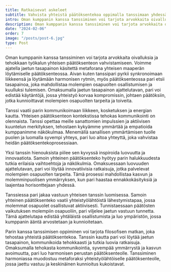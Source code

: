 ```yaml
---
title: Ratkaisevat askeleet
subtitle: Vahvista yhteistä päätöksentekoa oppimalla tanssimaan yhdessä
intro: Oman kumppanin kanssa tanssiminen voi tarjota arvokkaita oivalluksia ja tehokkaan työkalun yhteisen päätöksenteon vahvistamiseen.
description: Oman kumppanin kanssa tanssiminen voi tarjota arvokkaita oivalluksia ja tehokkaan työkalun yhteisen päätöksenteon vahvistamiseen.
date: "2024-02-06"
order: 7
image: "/posts/post-6.jpg"
type: Post
---
```


Oman kumppanin kanssa tanssiminen voi tarjota arvokkaita oivalluksia ja tehokkaan työkalun yhteisen päätöksenteon vahvistamiseen. Voimme ajatella jaetun tasapainon käsitettä metaforana yhteisen maaperän löytämiselle päätöksenteossa. Aivan kuten tanssipari pyrkii synkronoimaan liikkeensä ja löytämään harmonisen rytmin, myös päätöksenteossa pari etsii tasapainoa, joka mahdollistaa molempien osapuolten osallistumisen ja kuulluksi tulemisen. Omaksumalla jaetun tasapainon ajattelutavan, pari voi edistää käytäntöjä, jossa yhteistyö korvaa kompromissin, johtaen päätöksiin, jotka kunnioittavat molempien osapuolten tarpeita ja toiveita.

Tanssi vaatii parin kommunikoimaan liikkeen, kosketuksen ja energian kautta. Yhteisen päätöksenteon kontekstissa tehokas kommunikointi on olennaista. Tanssi opettaa meille sanattomien impulssien ja aktiivisen kuuntelun merkityksen, tehostaen kykyämme ymmärtää ja empatioida kumppanimme näkökulmaa. Menemällä sanallisen ymmärtämisen tuolle puolen ja luomalla syvempi yhteys, pari luo aitoa yhteyttä, joka vahvistaa heidän päätöksentekoprosessiaan.

Yksi tanssin hienouksista piilee sen kyvyssä inspiroida luovuutta ja innovaatiota. Samoin yhteinen päätöksenteko hyötyy parin halukkuudesta tutkia erilaisia vaihtoehtoja ja näkökulmia. Omaksuessaan luovuuden ajattelutavan, pari voi löytää innovatiivisia ratkaisuja, jotka palvelevat molempien osapuolten tarpeita. Tämä prosessi mahdollistaa kasvun ja molemminpuolisen ymmärryksen, kun pari haastaa ennakkokäsityksiä ja laajentaa horisonttejaan yhdessä.

Tanssiessa pari jakaa vastuun yhteisen tanssin luomisessa. Samoin yhteinen päätöksenteko vaatii yhteistyölähtöistä lähestymistapaa, jossa molemmat osapuolet osallistuvat aktiivisesti. Tunnistaessaan päätösten vaikutuksen molempiin osapuoliin, pari viljelee jaetun vastuun tunnetta. Tämä ajattelutapa edistää yhtäläistä osallistumista ja luo ympäristön, jossa kumppanin ääntä arvostetaan ja kunnioitetaan.

Parin kanssa tanssimisen oppiminen voi tarjota filosofisen matkan, joka tehostaa yhteistä päätöksentekoa. Tanssin kautta pari voi löytää jaetun tasapainon, kommunikoida tehokkaasti ja tutkia luovia ratkaisuja. Omaksumalla tehokasta kommunikointia, syvempää ymmärrystä ja kasvun avoimuutta, pari luo harmonisen perustan päätöksenteolle. Tanssiminen harmoniassa muodostuu metaforaksi yhteistyölähtöiselle päätöksenteolle, jossa jaettu vastuu ja keskinäinen kunnioitus kukoistavat. 

